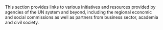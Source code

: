 
This section provides links to various initiatives and resources provided by
agencies of the UN system and beyond, including the regional economic and social
commissions as well as partners from business sector, academia and civil
society.
